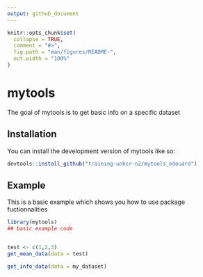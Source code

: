 ```yaml
---
output: github_document
---
```


<!-- README.md is generated from README.Rmd. Please edit that file -->

```r
knitr::opts_chunk$set(
  collapse = TRUE,
  comment = "#>",
  fig.path = "man/figures/README-",
  out.width = "100%"
)
```

# mytools

<!-- badges: start -->
<!-- badges: end -->

The goal of mytools is to get basic info on a specific dataset

## Installation

You can install the development version of mytools like so:

``` r
devtools::install_github("training-unhcr-n2/mytools_edouard")
```

## Example

This is a basic example which shows you how to use package fuctionnalities

```r
library(mytools)
## basic example code


test <- c(1,2,3)
get_mean_data(data = test)

get_info_data(data = my_dataset)
```

 
